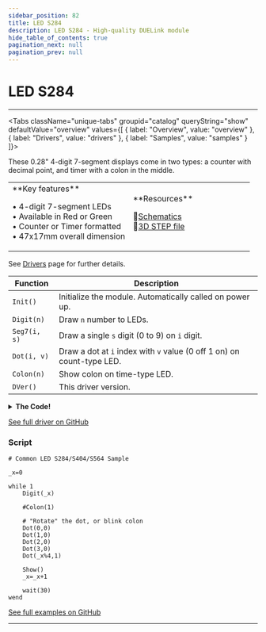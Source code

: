 ```yaml
---
sidebar_position: 82
title: LED S284
description: LED S284 - High-quality DUELink module
hide_table_of_contents: true
pagination_next: null
pagination_prev: null
---
```



# LED S284

<ImageSection 
  product="lleds284-b"
  tagline="0.28 4-Digit 7-Segment Display"
/>

---

<Tabs className="unique-tabs" groupid="catalog" queryString="show" defaultValue="overview"
  values={[
    {
        label: "Overview",
        value: "overview"
    },
    {
        label: "Drivers",
        value: "drivers"
    },
    {
        label: "Samples",
        value: "samples"
    }
]}>

<TabItem value="overview">

These 0.28" 4-digit 7-segment displays come in two types: a counter with decimal point, and timer with a colon in the middle.

<table><td width='50%'>
**Key features**

• 4-digit 7-segment LEDs<br/>
• Available in Red or Green<br/>
• Counter or Timer formatted<br/>
• 47x17mm overall dimension<br/>

</td><td width='50%'>
**Resources**
 
📄<a href="/sch/gdl-lleds284-b.pdf" download>Schematics</a><br/>
🔩<a href="/3d/gdl-lleds284-b.step" download>3D STEP file</a><br/>
</td></table>

</TabItem>

<TabItem value="drivers">

See [Drivers](/docs/engine/drivers) page for further details.

| Function | Description |
|----------|-------------|
| `Init()` | Initialize the module. Automatically called on power up. |
| `Digit(n)` | Draw `n` number to LEDs. |
| `Seg7(i, s)` | Draw a single `s` digit (0 to 9) on `i` digit. |
| `Dot(i, v)` | Draw a dot at `i` index with `v` value (0 off 1 on) on count-type LED. |
| `Colon(n)` | Show colon on time-type LED. |
| `DVer()` | This driver version. |
<details>
<summary><strong>The Code!</strong></summary>

**LED S284 Driver**

```batch
##### LED S284 Driver #####

fn DVer()
    return 1.0
fend

fn Init()
    Dim a1[13] = {1,1,2,3,4,5,6,7,8,9,10,11,12} # common pin, first 8 for data, second 4 for scan
    GfxCfg(4, a1, 8, 4, 1)# type 4: 7seg (8 leds) x 4 digits, 1: buffered x1
    Clear(0)
    Show()
fend
 
fn Seg7(i, s)
    if i > 3
        return
    end
     
    if s > 9 
        return
    end
     
    i = 3 - i
    if s = 0
        Pixel(1,0,i)
        Pixel(1,1,i)
        Pixel(1,2,i)
        Pixel(1,3,i)
        Pixel(1,4,i)
        Pixel(1,5,i)
        Pixel(0,6,i)
    end
     
    if s = 1
        Pixel(0,0,i)
        Pixel(1,1,i)
        Pixel(1,2,i)
        Pixel(0,3,i)
        Pixel(0,4,i)
        Pixel(0,5,i)
        Pixel(0,6,i)
    end
     
    if s = 2
        Pixel(1,0,i)
        Pixel(1,1,i)
        Pixel(0,2,i)
        Pixel(1,3,i)
        Pixel(1,4,i)
        Pixel(0,5,i)
        Pixel(1,6,i)
    end
    if s = 3
        Pixel(1,0,i)
        Pixel(1,1,i)
        Pixel(1,2,i)
        Pixel(1,3,i)
        Pixel(0,4,i)
        Pixel(0,5,i)
        Pixel(1,6,i)
    end
    if s = 4
        Pixel(0,0,i)
        Pixel(1,1,i)
        Pixel(1,2,i)
        Pixel(0,3,i)
        Pixel(0,4,i)
        Pixel(1,5,i)
        Pixel(1,6,i)
    end
     
    if s = 5
        Pixel(1,0,i)
        Pixel(0,1,i)
        Pixel(1,2,i)
        Pixel(1,3,i)
        Pixel(0,4,i)
        Pixel(1,5,i)
        Pixel(1,6,i)
    end
     
    if s = 6
        Pixel(1,0,i)
        Pixel(0,1,i)
        Pixel(1,2,i)
        Pixel(1,3,i)
        Pixel(1,4,i)
        Pixel(1,5,i)
        Pixel(1,6,i)
    end
     
    if s = 7
        Pixel(1,0,i)
        Pixel(1,1,i)
        Pixel(1,2,i)
        Pixel(0,3,i)
        Pixel(0,4,i)
        Pixel(0,5,i)
        Pixel(0,6,i)
    end
     
    if s = 8
        Pixel(1,0,i)
        Pixel(1,1,i)
        Pixel(1,2,i)
        Pixel(1,3,i)
        Pixel(1,4,i)
        Pixel(1,5,i)
        Pixel(1,6,i)
    end
     
    if s = 9
        Pixel(1,0,i)
        Pixel(1,1,i)
        Pixel(1,2,i)
        Pixel(0,3,i)
        Pixel(0,4,i)
        Pixel(1,5,i)
        Pixel(1,6,i)
    end
fend

fn Dot(i, v) 
    Pixel(v,7,i)    
fend

fn Colon(v) 
    Pixel(v,7,1)    
fend

fn Digit(n)
    Seg7(0,n%10)
    Seg7(1,(n/10)%10)
    Seg7(2,(n/100)%10)
    Seg7(3,(n/1000)%10)
fend
 
Init()

####################
```

</details>

[See full driver on GitHub](https://github.com/ghi-electronics/duelink-website/tree/main/static/code/drivers)

</TabItem>

<TabItem value="samples">

### Script

```batch
# Common LED S284/S404/S564 Sample

_x=0
 
while 1 
    Digit(_x)
    
    #Colon(1)
    
    # "Rotate" the dot, or blink colon
    Dot(0,0)
    Dot(1,0)
    Dot(2,0)
    Dot(3,0)
    Dot(_x%4,1)
    
    Show()
    _x=_x+1
 
    wait(30)
wend
```

[See full examples on GitHub](https://github.com/ghi-electronics/duelink-website/tree/main/static/code/samples)

</TabItem>

</Tabs>

---

<OrderSection
    product="DUELink LED S284-C Red"
    partnumber="GDL-LLEDS284CR-B"
    price="$0.00"
    product2="DUELink LED S284-T Red"
    partnumber2="GDL-LLEDS284TR-B"
    price2="$0.00"
    product3="DUELink LED S284-C Green"
    partnumber3="GDL-LLEDS284CG-B"
    price3="$0.00"
    product4="DUELink LED S284-T Green"
    partnumber4="GDL-LLEDS284TG-B"
    price4="$0.00"
/>
